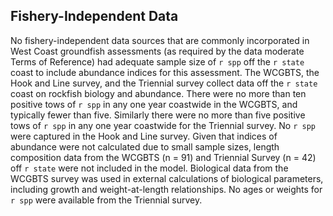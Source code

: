 ## Fishery-Independent Data

No fishery-independent data sources that are commonly incorporated in West Coast groundfish assessments (as required by the data moderate Terms of Reference) had adequate sample size of `r spp` off the `r state` coast to include abundance indices for this assessment. The WCGBTS, the Hook and Line survey, and the Triennial survey collect data off the `r state` coast on rockfish biology and abundance. There were no more than ten positive tows of `r spp` in any one year coastwide in the WCGBTS, and typically fewer than five. Similarly there were no more than five positive tows of `r spp` in any one year coastwide for the Triennial survey. No `r spp` were captured in the Hook and Line survey. Given that indices of abundance were not calculated due to small sample sizes, length composition data from the WCGBTS (n = 91) and Triennial Survey (n = 42) off `r state` were not included in the model. Biological data from the WCGBTS survey was used in external calculations of biological parameters, including growth and weight-at-length relationships. No ages or weights for `r spp` were available from the Triennial survey. 
